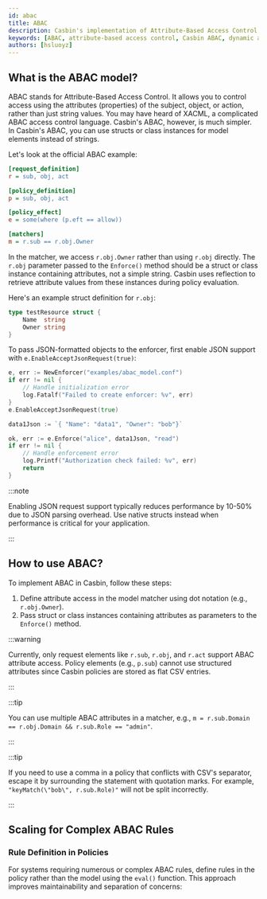 ```yaml
---
id: abac
title: ABAC
description: Casbin's implementation of Attribute-Based Access Control (ABAC) for dynamic authorization decisions using object attributes
keywords: [ABAC, attribute-based access control, Casbin ABAC, dynamic authorization, policy attributes]
authors: [hsluoyz]
---
```


## What is the ABAC model?

ABAC stands for Attribute-Based Access Control. It allows you to control access using the attributes (properties) of the subject, object, or action, rather than just string values. You may have heard of XACML, a complicated ABAC access control language. Casbin's ABAC, however, is much simpler. In Casbin's ABAC, you can use structs or class instances for model elements instead of strings.

Let's look at the official ABAC example:

```ini
[request_definition]
r = sub, obj, act

[policy_definition]
p = sub, obj, act

[policy_effect]
e = some(where (p.eft == allow))

[matchers]
m = r.sub == r.obj.Owner
```

In the matcher, we access `r.obj.Owner` rather than using `r.obj` directly. The `r.obj` parameter passed to the `Enforce()` method should be a struct or class instance containing attributes, not a simple string. Casbin uses reflection to retrieve attribute values from these instances during policy evaluation.

Here's an example struct definition for `r.obj`:

```go
type testResource struct {
    Name  string
    Owner string
}
```

To pass JSON-formatted objects to the enforcer, first enable JSON support with `e.EnableAcceptJsonRequest(true)`:

```go
e, err := NewEnforcer("examples/abac_model.conf")
if err != nil {
    // Handle initialization error
    log.Fatalf("Failed to create enforcer: %v", err)
}
e.EnableAcceptJsonRequest(true)

data1Json := `{ "Name": "data1", "Owner": "bob"}`

ok, err := e.Enforce("alice", data1Json, "read")
if err != nil {
    // Handle enforcement error
    log.Printf("Authorization check failed: %v", err)
    return
}
```

:::note

Enabling JSON request support typically reduces performance by 10-50% due to JSON parsing overhead. Use native structs instead when performance is critical for your application.

:::

## How to use ABAC?

To implement ABAC in Casbin, follow these steps:

1. Define attribute access in the model matcher using dot notation (e.g., `r.obj.Owner`).
2. Pass struct or class instances containing attributes as parameters to the `Enforce()` method.

:::warning

Currently, only request elements like `r.sub`, `r.obj`, and `r.act` support ABAC attribute access. Policy elements (e.g., `p.sub`) cannot use structured attributes since Casbin policies are stored as flat CSV entries.

:::

:::tip

You can use multiple ABAC attributes in a matcher, e.g., `m = r.sub.Domain == r.obj.Domain && r.sub.Role == "admin"`.

:::

:::tip

If you need to use a comma in a policy that conflicts with CSV's separator, escape it by surrounding the statement with quotation marks. For example, `"keyMatch(\"bob\", r.sub.Role)"` will not be split incorrectly.

:::

## Scaling for Complex ABAC Rules

### Rule Definition in Policies

For systems requiring numerous or complex ABAC rules, define rules in the policy rather than the model using the `eval()` function. This approach improves maintainability and separation of concerns:

```